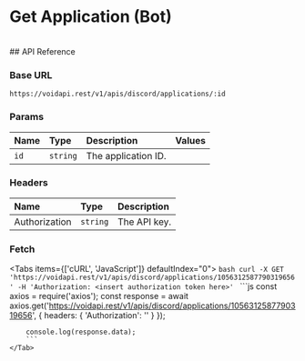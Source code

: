 # Get Application (Bot)

<br />
## API Reference

### Base URL

```http
https://voidapi.rest/v1/apis/discord/applications/:id
```

### Params

| Name | Type | Description | Values |
| :--- | :--- | :--- | :--- |
| `id` | `string` | The application ID. |  |

### Headers
| Name | Type | Description |
| :--- | :--- | :--- |
| Authorization | `string` | The API key. |

### Fetch

<Tabs items={['cURL', 'JavaScript']} defaultIndex="0">
  <Tab title="cURL">
    ```bash
    curl -X GET 'https://voidapi.rest/v1/apis/discord/applications/1056312587790319656'
        -H 'Authorization: <insert authorization token here>'
    ```
    </Tab>
    <Tab title="JavaScript">
        ```js
        const axios = require('axios');
        const response = await axios.get('https://voidapi.rest/v1/apis/discord/applications/1056312587790319656', {
            headers: {
                'Authorization': '<insert authorization token here>'
            }
        });

        console.log(response.data);
        ```
    </Tab>
</Tabs>